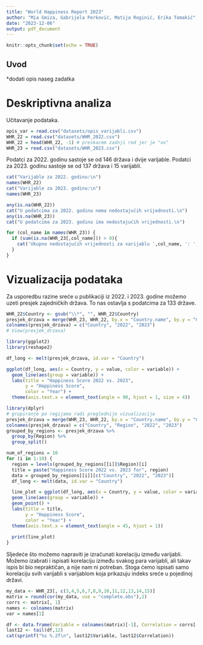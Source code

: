 ---
title: "World Happiness Report 2023"
author: "Mia Gmiza, Gabrijela Perković, Matija Roginić, Erika Tomakić"
date: "2023-12-06"
output: pdf_document
---

```{r setup, include=FALSE}
knitr::opts_chunk$set(echo = TRUE)
```

## Uvod

*dodati opis naseg zadatka

# Deskriptivna analiza

Učitavanje podataka.
```{r}
opis_var = read.csv("datasets/opis_varijabli.csv")
WHR_22 = read.csv("datasets/WHR_2022.csv")
WHR_22 = head(WHR_22, -1) # preskacem zadnji red jer je "xx"
WHR_23 = read.csv("datasets/WHR_2023.csv")
```

Podatci za 2022. godinu sastoje se od 146 država i dvije varijable. 
Podatci za 2023. godinu sastoje se od 137 država i 15 varijabli.

```{r}
cat("Varijable za 2022. godinu:\n")
names(WHR_22)
cat("Varijable za 2023. godinu:\n")
names(WHR_23)
```

```{r}
any(is.na(WHR_22))
cat("U podatcima za 2022. godinu nema nedostajućih vrijednosti.\n")
any(is.na(WHR_23))
cat("U podatcima za 2023. godinu ima nedostajućih vrijednosti.\n")

for (col_name in names(WHR_23)) {
  if (sum(is.na(WHR_23[,col_name])) > 0){
    cat('Ukupno nedostajućih vrijednosti za varijablu ',col_name, ': ', sum(is.na(WHR_23[,col_name])),'\n')
  }
}
```

# Vizualizacija podataka

Za usporedbu razine sreće u publikaciji iz 2022. i 2023. godine možemo uzeti presjek zajedničkih država. To nas ostavlja s podatcima za 133 države.

```{r pressure, echo=FALSE}
WHR_22$Country <- gsub("\\*", "", WHR_22$Country)
presjek_drzava = merge(WHR_23, WHR_22, by.x = "Country.name", by.y = "Country")[c("Country.name", "Happiness.score", "Ladder.score")]
colnames(presjek_drzava) = c("Country", "2022", "2023")
# View(presjek_drzava)

library(ggplot2)
library(reshape2)

df_long <- melt(presjek_drzava, id.var = "Country")

ggplot(df_long, aes(x = Country, y = value, color = variable)) + 
  geom_line(aes(group = variable)) + 
  labs(title = "Happiness Score 2022 vs. 2023",
       y = "Happiness Score", 
       color = "Year") + 
  theme(axis.text.x = element_text(angle = 90, hjust = 1, size = 4))
```
```{r}
library(dplyr)
# grupiranje po regijama radi preglednije vizualizacije
presjek_drzava = merge(WHR_23, WHR_22, by.x = "Country.name", by.y = "Country")[c("Country.name", "Regional.indicator", "Happiness.score", "Ladder.score")]
colnames(presjek_drzava) = c("Country", "Region", "2022", "2023")
grouped_by_regions <- presjek_drzava %>%
  group_by(Region) %>% 
  group_split()

num_of_regions = 10
for (i in 1:10) {
  region = levels(grouped_by_regions[[i]]$Region)[i]
  title = paste("Happiness Score 2022 vs. 2023 for", region)
  data = grouped_by_regions[[i]][c("Country", "2022", "2023")]
  df_long <- melt(data, id.var = "Country")

  line_plot = ggplot(df_long, aes(x = Country, y = value, color = variable)) + 
  geom_line(aes(group = variable)) + 
  geom_point() + 
  labs(title = title,
       y = "Happiness Score", 
       color = "Year") + 
  theme(axis.text.x = element_text(angle = 45, hjust = 1))
  
  print(line_plot)
}

```
Sljedeće što možemo napraviti je izračunati korelaciju između varijabli. Možemo izabrati i ispisati korelaciju između svakog para varijabli, ali takav ispis bi bio nepraktičan, a nije nam ni potreban. Stoga ćemo ispisati samo korelaciju svih varijabli s varijablom koja prikazuju indeks sreće u pojedinoj državi.

```{r}
my_data <- WHR_23[, c(3,4,5,6,7,8,9,10,11,12,13,14,15)]
matrix = round(cor(my_data, use = "complete.obs"),2)
corrs <- matrix[, 1]
names <- colnames(matrix)
var = names[1]

df <- data.frame(Variable = colnames(matrix)[-1], Correlation = corrs[-1])
last12 <- tail(df,12)
cat(sprintf("%s %.2f\n", last12$Variable, last12$Correlation))

```